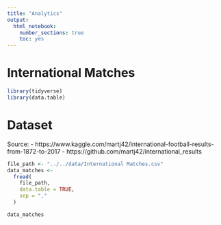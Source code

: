 ```yaml
---
title: "Analytics"
output: 
  html_notebook:
    number_sections: true
    toc: yes
---
```


# International Matches

```r
library(tidyverse)
library(data.table)
```

# Dataset

Source:
- https://www.kaggle.com/martj42/international-football-results-from-1872-to-2017
- https://github.com/martj42/international_results

```r
file_path <- "../../data/International Matches.csv"
data_matches <- 
  fread(
    file_path,
    data.table = TRUE,
    sep = ","
  )
```

```r
data_matches
```

